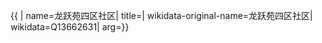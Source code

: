 {{ {{{1|PRC admin/showdata}}}|
name=龙跃苑四区社区|
title=|
wikidata-original-name=龙跃苑四区社区|
wikidata=Q13662631|
arg={{{arg|}}}}}